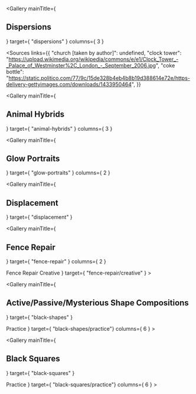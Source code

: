 

<Gallery
    mainTitle={ <h2>Dispersions</h2> }
    target={ "dispersions" }
    columns={ 3 }
></Gallery>
<Sources
    links={{
        "church [taken by author]": undefined,
        "clock tower": "https://upload.wikimedia.org/wikipedia/commons/e/e1/Clock_Tower_-_Palace_of_Westminster%2C_London_-_September_2006.jpg",
        "coke bottle": "https://static.politico.com/77/9c/15de328b4eb4b8b19d388614e72e/https-delivery-gettyimages.com/downloads/1433950464",
    }}
></Sources>

<Gallery
    mainTitle={ <h2>Animal Hybrids</h2> }
    target={ "animal-hybrids" }
    columns={ 3 }
>
</Gallery>
<Sources
    links={{
        "white bird": "https://www.thesprucepets.com/thmb/r23RBk0t4DC9UHp2pTzuXLz7Jj4=/3600x0/filters:no_upscale():strip_icc()/popular-small-bird-species-390926-hero-d3d0af7bb6ed4947b0c3c5afb4784456.jpg",
        "white fish": "https://static.vecteezy.com/system/resources/previews/026/593/599/large_2x/snake-scale-texture-fish-scales-background-animal-skin-natural-skin-leather-pattern-background-3d-illustration-photo.jpg",
        "white cat": "https://cdn.shopify.com/s/files/1/0997/4496/articles/White_Oriental_Shorthair_Cat_ab53504b-c667-4ae4-94e1-f848deec0889.jpg",
        "spider eyes": "https://news.harvard.edu/gazette/wp-content/uploads/2019/10/SpiderEyes.jpg",
        "pangolin": "https://plus.unsplash.com/premium_photo-1661860530232-cbce4f38dec0?fm=jpg&q=60&w=3000&ixlib=rb-4.0.3&ixid=M3wxMjA3fDB8MHxwaG90by1yZWxhdGVkfDR8fHxlbnwwfHx8fHw%3D",
        "bald eagle": "https://silversea-discover.imgix.net/2023/02/angryeagle_454621093.jpg?auto=compress%2Cformat&ixlib=php-3.3.1",
        "antlers": "https://a-z-animals.com/media/2023/02/shutterstock_250318153.jpg",
        "rhino": "https://encrypted-tbn0.gstatic.com/images?q=tbn:ANd9GcSrH_pSuUFf6QycUr4Z4tUk8bW3LD35uZlDFQ&s",
        "elephant": "https://upload.wikimedia.org/wikipedia/commons/a/ac/ELEPHANT_SIDE_VIEW.jpg",
        "sheep": "https://images.unsplash.com/photo-1660682754768-2f85a30e2c02?fm=jpg&q=60&w=3000&ixlib=rb-4.0.3&ixid=M3wxMjA3fDB8MHxzZWFyY2h8M3x8c2hlZXAlMjB3b29sfGVufDB8fDB8fHww",
    }}
></Sources>

<Gallery
    mainTitle={ <h2>Glow Portraits</h2> }
    target={ "glow-portraits" }
    columns={ 2 }
>
</Gallery>
<Sources
    links={{
        "cat [taken by author]": undefined,
        "flag on ship [taken by author]": undefined,
        "darth vader": "https://images.pexels.com/photos/9482193/pexels-photo-9482193.jpeg?cs=srgb&dl=pexels-ottovonrascon-9482193.jpg&fm=jpg",
    }}
></Sources>

<Gallery
    mainTitle={ <h2>Displacement</h2> }
    target={ "displacement" }
>
</Gallery>
<Sources
    links={[
        "https://midcoastyacht.com/wp-content/uploads/slider/cache/105e97d6b850552e9484f31937e783b4/IMG_4080-scaled.jpg",
        "https://upload.wikimedia.org/wikipedia/commons/5/56/Donald_Trump_official_portrait.jpg",
        "https://www.whitehouse.gov/wp-content/uploads/2021/04/P20210303AS-1901.jpg",
        "https://static1.squarespace.com/static/58a9fd9ed482e974647ed56b/59d8e719cd39c3774da65da2/5f3f16a60f4b9c565a3bbe3c/1678152867898/holding+duck+eggs.jpg?format=1500w",
        "https://images.pexels.com/photos/11085376/pexels-photo-11085376.jpeg?cs=srgb&dl=pexels-a2pro-11085376.jpg&fm=jpg",
        "https://images.takeshape.io/fd194db7-7b25-4b5a-8cc7-da7f31fab475/dev/896bba32-9c48-4a59-b544-7cbff9e2b1d2/luis-vidal-1387452-unsplash.jpg?auto=compress%2Cformat",
        "https://www.decoratorsbest.com/cdn/shop/files/6960057712686.jpg?v=1709021251",
        "https://wallpapers.com/images/hd/bunch-of-minions-despicable-me-2-e5n27c7yq77r4awd.jpg",
        "https://images.unsplash.com/photo-1653510216111-43a0ab1f8cbf?fm=jpg&q=60&w=3000&ixlib=rb-4.0.3&ixid=M3wxMjA3fDB8MHxwaG90by1wYWdlfHx8fGVufDB8fHx8fA%3D%3D",
        "https://upload.wikimedia.org/wikipedia/commons/7/71/Team-Fortress-2-logo.png",
        "https://www.poltronafrau.com/content/dam/ld/poltronafrau/products/d/u/o/duo-sofa/02_thumbnails/06_duo-sofa.jpg/jcr:content/renditions/cq5dam.thumbnail.5616.5616.jpg",
        "https://static.vecteezy.com/system/resources/previews/004/264/020/original/free-hand-drawn-colorful-polka-dot-seamless-background-pattern-free-vector.jpg",
        "https://static.vecteezy.com/system/resources/previews/024/485/951/original/cute-seamless-pattern-polka-dot-abstract-ornament-in-orange-pink-blue-black-colors-hand-drawn-circles-round-shapes-illustration-for-wallpaper-wrap-gold-dots-sparkles-shining-dots-background-vector.jpg",
        "https://www.creativefabrica.com/wp-content/uploads/2023/04/05/Colorful-Polka-Dot-Background-66349271-1-1.png",
        "https://static.vecteezy.com/system/resources/previews/008/557/494/original/irregular-colorful-stripes-seamless-pattern-abstract-colored-background-repeat-endless-background-design-element-illustration-vector.jpg",
    ]}
>
</Sources>

<Gallery
    mainTitle={ <h2>Fence Repair</h2>}
    target={ "fence-repair" }
    columns={ 2 }
>
</Gallery>
<Gallery
    mainTitle={ <h2>Fence Repair Creative</h2> }
    target={ "fence-repair/creative" }
></Gallery>
<Sources
    links={[
        "https://vcahospitals.com/-/media/2/vca/images/lifelearn-images-foldered/13041/cat_tail.ashx",
        "https://www.fearfreehappyhomes.com/wp-content/uploads/2020/08/shutterstock_707431309-e1554172878508.jpg",
        "https://images.squarespace-cdn.com/content/v1/5f88cb4677ea8f6614fc65b9/053afba7-63cd-4c92-a3da-ce5c7d11595d/iStock-877369086%2C+GlobalP.jpg",
        "https://streamline.imgix.net/9909d0de-9797-4416-97c3-b6f877e5307d/f400af75-faf5-4f17-93cb-115cd093bc37/House%20mouse%20Mus%20musculus%20shutterstock_321795701.jpg?ixlib=rb-1.1.0&w=2000&h=2000&fit=max&or=0&s=b3eeccef3884be5dc2ddb31d588bf886",
        "https://images.unsplash.com/photo-1591195853095-f1681b00e29c?fm=jpg&q=60&w=3000&ixlib=rb-4.0.3&ixid=M3wxMjA3fDB8MHxzZWFyY2h8MTZ8fHdoaXRlJTIwd29vZCUyMHRleHR1cmV8ZW58MHx8MHx8fDA%3D",
        "https://cdn.thewirecutter.com/wp-content/media/2023/09/wirelessmouse-2048px-7423.jpg",
        "https://ewscripps.brightspotcdn.com/dims4/default/88c1287/2147483647/strip/true/crop/1004x565+0+83/resize/1280x720!/quality/90/?url=http%3A%2F%2Fewscripps-brightspot.s3.amazonaws.com%2Ffc%2F02%2F802e083f4ae793cb0b32f790ac95%2Ffatal-crash3.jpg",
        "https://www.lorenzoandlorenzo.com/wp-content/uploads/2018/02/22e3132c89a1aee6cdbc650b429abb79.jpeg",
        "https://media.compliancesigns.com/media/catalog/product/m/u/mutcd-r6-1-traffic-control-reflective-sign-cs726051_1000.gif",
        "https://indianapublicmedia.org/images/news-images/high-street-sign.jpg",
    ]}
>
</Sources>

<Gallery
    mainTitle={ <h2>Active/Passive/Mysterious Shape Compositions</h2> }
    target={ "black-shapes" }
>
</Gallery>
<Gallery
    mainTitle={ <h3>Practice</h3> }
    target={ "black-shapes/practice"}
    columns={ 6 }
>
</Gallery>

<Gallery
    mainTitle={ <h2>Black Squares</h2> }
    target={ "black-squares" }
>
</Gallery>
<Gallery
    mainTitle={ <h3>Practice</h3> }
    target={ "black-squares/practice"}
    columns={ 6 }
>
</Gallery>